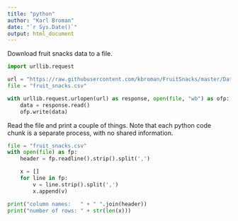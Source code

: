 ```yaml
---
title: "python"
author: "Karl Broman"
date: "`r Sys.Date()`"
output: html_document
---
```


Download fruit snacks data to a file.

```python
import urllib.request

url = "https://raw.githubusercontent.com/kbroman/FruitSnacks/master/Data/fruit_snacks.csv"
file = "fruit_snacks.csv"

with urllib.request.urlopen(url) as response, open(file, "wb") as ofp:
    data = response.read()
    ofp.write(data)
```

Read the file and print a couple of things.  Note that each python
code chunk is a separate process, with no shared information.

```python
file = "fruit_snacks.csv"
with open(file) as fp:
    header = fp.readline().strip().split(',')

    x = []
    for line in fp:
        v = line.strip().split(',')
        x.append(v)

print("column names:   " + " ".join(header))
print("number of rows: " + str(len(x)))
````
